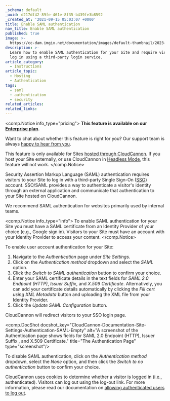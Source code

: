 ```yaml
---
_schema: default
_uuid: d217df42-89fe-461e-8f35-b439fe3b8592
_created_at: '2021-09-15 05:03:07 +0000'
title: Enable SAML authentication
nav_title: Enable SAML authentication
published: true
image: >-
  https://cc-dam.imgix.net/documentation/images/default-thumbnail/2023-Q4/CloudCannon-Documentation-Thumbnail.png
description: >-
  Learn how to enable SAML authentication for your Site and require visitors to
  log in using a third-party login service.
article_category:
  - Instructions
article_topic:
  - Hosting
  - Authentication
tags:
  - saml
  - authentication
  - security
related_articles:
related_links:
---
```

<comp.Notice info_type="pricing">
  **This feature is available on our [Enterprise plan](/pricing/).**

  Want to chat about whether this feature is right for you? Our support team is always <a href="mailto:success@cloudcannon.com?subject=A%20question%20about%20SSO%2FSAML" rel="noreferrer">happy to hear from you</a>.

  This feature is only available for Sites [hosted through CloudCannon](/documentation/articles/what-is-web-hosting/#hosting-on-cloud-cannon). If you host your Site externally, or use CloudCannon in [Headless Mode](/documentation/articles/what-is-headless-mode/), this feature will not work.
</comp.Notice>

Security Assertion Markup Language (SAML) authentication requires visitors to your Site to log in with a third-party Single Sign-On ([SSO](/documentation/articles/what-is-sso-saml/)) account. SSO/SAML provides a way to authenticate a visitor's identity through an external application and communicate that authentication to your Site hosted on CloudCannon.

We recommend SAML authentication for websites primarily used by internal teams.

<comp.Notice info_type="info">
  To enable SAML authentication for your Site you must have a SAML certificate from an Identity Provider of your choice (e.g., Google sign in). Visitors to your Site must have an account with your Identity Provider to access your content.
</comp.Notice>

To enable user account authentication for your Site:

1. Navigate to the *Authentication* page under *Site Settings*.
2. Click on the *Authentication method* dropdown and select the *SAML* option.
3. Click the *Switch to SAML authentication* button to confirm your choice.
4. Enter your SAML certificate details in the text fields for *SAML 2.0 Endpoint (HTTP)*, *Issuer Suffix*, and *X.509 Certificate*. Alternatively, you can add your certificate details automatically by clicking the *Fill cert using XML Metadata* button and uploading the XML file from your Identity Provider.
5. Click the *Update SAML Configuration* button.

CloudCannon will redirect visitors to your SSO login page.

<comp.DocShot docshot_key="CloudCannon-Documentation-Site-Settings-Authentication-SAML-Empty" alt="A screenshot of the Authentication page shows fields for SAML 2.0 Endpoint (HTTP), Issuer Suffix , and X.509 Certificate." title="The Authentication Page" type="screenshot"/>

To disable SAML authentication, click on the *Authentication method* dropdown, select the *None* option, and then click the *Switch to no authentication* button to confirm your choice.

CloudCannon uses cookies to determine whether a visitor is logged in (i.e., authenticated). Visitors can log out using the log-out link. For more information, please read our documentation on [allowing authenticated users to log out](/documentation/articles/allow-authenticated-users-to-log-out/).